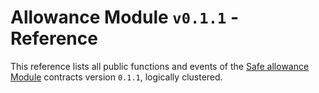 # Allowance Module `v0.1.1` - Reference

This reference lists all public functions and events of the [Safe allowance Module](../advanced/smart-account-modules.mdx) contracts version `0.1.1`, logically clustered.

